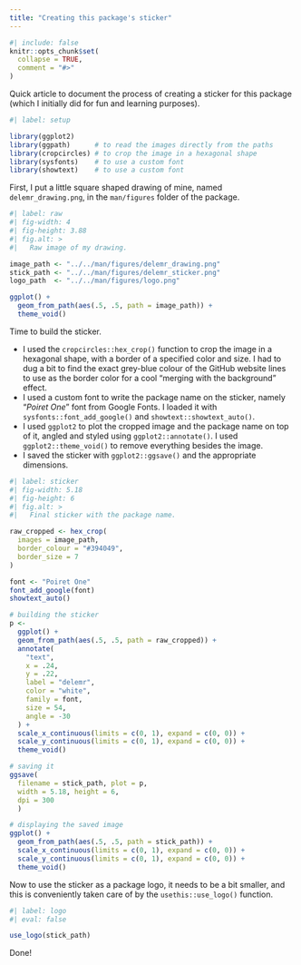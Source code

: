 ```yaml
---
title: "Creating this package's sticker"
---
```


```r
#| include: false
knitr::opts_chunk$set(
  collapse = TRUE,
  comment = "#>"
)
```

Quick article to document the process of creating a sticker for this package (which I initially did for fun and learning purposes).

```r
#| label: setup

library(ggplot2)
library(ggpath)      # to read the images directly from the paths
library(cropcircles) # to crop the image in a hexagonal shape
library(sysfonts)    # to use a custom font
library(showtext)    # to use a custom font
```

First, I put a little square shaped drawing of mine, named `delemr_drawing.png`, in the `man/figures` folder of the package. 

```r
#| label: raw
#| fig-width: 4
#| fig-height: 3.88
#| fig.alt: >
#|   Raw image of my drawing.

image_path <- "../../man/figures/delemr_drawing.png"
stick_path <- "../../man/figures/delemr_sticker.png"
logo_path  <- "../../man/figures/logo.png"

ggplot() + 
  geom_from_path(aes(.5, .5, path = image_path)) +
  theme_void()
```

Time to build the sticker. 

- I used the `cropcircles::hex_crop()` function to crop the image in a hexagonal shape, with a border of a specified color and size. I had to dug a bit to find the exact grey-blue colour of the GitHub website lines to use as the border color for a cool "merging with the background" effect.
- I used a custom font to write the package name on the sticker, namely "*Poiret One*" font from Google Fonts. I loaded it with `sysfonts::font_add_google()` and `showtext::showtext_auto()`.
- I used `ggplot2` to plot the cropped image and the package name on top of it, angled and styled using `ggplot2::annotate()`. I used `ggplot2::theme_void()` to remove everything besides the image.
- I saved the sticker with `ggplot2::ggsave()` and the appropriate dimensions.

```r
#| label: sticker
#| fig-width: 5.18
#| fig-height: 6
#| fig.alt: >
#|   Final sticker with the package name.

raw_cropped <- hex_crop(
  images = image_path,
  border_colour = "#394049",
  border_size = 7
)

font <- "Poiret One" 
font_add_google(font)
showtext_auto()

# building the sticker
p <- 
  ggplot() + 
  geom_from_path(aes(.5, .5, path = raw_cropped)) +
  annotate(
    "text",
    x = .24,
    y = .22,
    label = "delemr",
    color = "white",
    family = font,
    size = 54,
    angle = -30
  ) +
  scale_x_continuous(limits = c(0, 1), expand = c(0, 0)) +
  scale_y_continuous(limits = c(0, 1), expand = c(0, 0)) +
  theme_void()

# saving it
ggsave(
  filename = stick_path, plot = p,
  width = 5.18, height = 6,
  dpi = 300
  )

# displaying the saved image
ggplot() + 
  geom_from_path(aes(.5, .5, path = stick_path)) +
  scale_x_continuous(limits = c(0, 1), expand = c(0, 0)) +
  scale_y_continuous(limits = c(0, 1), expand = c(0, 0)) +
  theme_void()
```

Now to use the sticker as a package logo, it needs to be a bit smaller, and this is conveniently taken care of by the `usethis::use_logo()` function.

```r
#| label: logo
#| eval: false

use_logo(stick_path)
```

Done!
